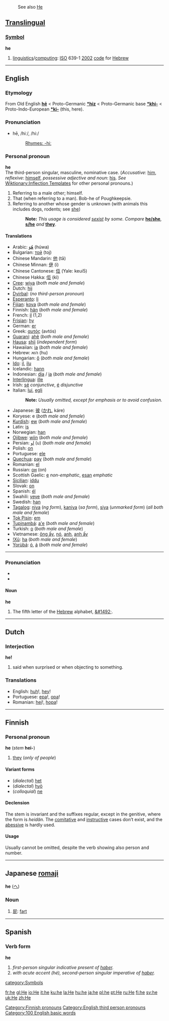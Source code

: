:See also [[He]]

==[[Translingual]]==
===[[Symbol]]===
'''he'''
#[[linguistics]]/[[computing]]: [[ISO]] 639-1 [[2002]] [[code]] for [[Hebrew]]

----

==English==
===Etymology===
From Old English '''[[hē]]''' < Proto-Germanic '''[[*hiz]]''' < Proto-Germanic base '''[[*khi-]]''' < Proto-Indo-European '''[[*ki-]]''' (this, here).

===Pronunciation===
*hē, /hiː/, /hi:/
*:[[Rhymes:English:-hiː|Rhymes: -hiː]]

===Personal pronoun===
'''he'''<br>
The third-person singular, masculine, nominative case. (''Accusative'': [[him]], ''reflexive'': [[himself]], ''possessive adjective and noun'': [[his]]. ''See'' [[Wiktionary:Inflection Templates]] for other personal pronouns.) 

#Referring to a male other; himself.
#That (when referring to a man). Bob-he of Poughkeepsie.
#Referring to another whose gender is unknown (with animals this includes dogs, rodents; see [[she]])
#:'''Note:''' ''This usage is considered [[sexist]] by some.  Compare'' '''[[he/she]]''', '''[[s/he]]''' ''and'' '''[[they]]'''.

====Translations====
{{top}}
*Arabic: [[هو|هُوَ]] (húwa)
*Bulgarian: [[той]] (toj)
*Chinese Mandarin: [[他]] (tā)
*Chinese Minnan: [[伊]] (i)
*Chinese Cantonese: [[佢]] (Yale: keui5)
*Chinese Hakka: [[佢]] (kì)
*[[Cree]]: [[wiya]] (''both male and female'')
*Dutch: [[hij]]
*[[Dyirbal]]: (''no third-person pronoun'')
*[[Esperanto]]: [[li]]
*[[Fijian]]: [[koya]] (''both male and female'')
*Finnish: [[hän]] (''both male and female'')
*French: [[il]] (1,2)
*[[Frisian]]: [[hy]]
*German: [[er]]
*Greek: [[αυτός]] (avtós)
*[[Guaraní]]: [[ahẽ]] (''both male and female'')
*[[Hausa]]: [[shíi]] (''independent form'')
*Hawaiian: [[ia]] (''both male and female'')
*Hebrew: הוא (hu)
*Hungarian: [[ő]] (''both male and female'')
*[[Ido]]: [[il]], [[ilu]]
*Icelandic: [[hann]]
*Indonesian: [[dia]] / [[ia]] (''both male and female'')
*[[Interlingua]]: [[ille]]
*Irish: [[sé]] ''conjunctive'', [[é]] ''disjunctive''
*Italian: [[lui#Italian|lui]], [[egli]]
*:'''Note:''' ''Usually omitted, except for emphasis or to avoid confusion.''
{{mid}}
*Japanese: [[彼]] ([[かれ]], káre)
*Koryese: e (''both male and female'')
*[[Kurdish]]: [[ew]] (''both male and female'')
*Latin: [[is]]
*Norwegian: [[han]]
*[[Ojibwe]]: [[wiin]] (''both male and female'')
*Persian: [[او]] (u) (''both male and female'')
*Polish: [[on]]
*Portuguese: [[ele]]
*[[Quechua]]: [[pay#Quechua|pay]] (''both male and female'')
*Romanian: [[el]]
*Russian: [[он]] (on)
*Scottish Gaelic: [[e]] ''non-emphatic'', [[esan]] ''emphatic''
*[[Sicilian]]: [[iddu]]
*Slovak: [[on]]
*Spanish: [[él]]
*Swahili: [[yeye]] (''both male and female'')
*Swedish: [[han]]
*[[Tagalog]]: [[niya]] (''ng form''), [[kaniya]] (''sa form''), [[siya]] (''unmarked form'') (''all both male and female'')
*[[Tok Pisin]]: [[em]]
*[[Tupinambá]]: [[a'e]] (''both male and female'')
*Turkish: [[o#Turkish|o]] (''both male and female'')
*Vietnamese: [[ông ấy]], [[nó]], [[anh]], [[anh ấy]]
*[[!Xũ]]: [[ha#!Xũ|ha]] (''both male and female'')
*[[Yorùbá]]: [[ó]], [[á]] (''both male and female'')
{{bottom}}

----

===Pronunciation===
* {{IPA|/heɪ:/}}
* {{SAMPA|/he:/}}
====Noun====
'''he'''
# The fifth letter of the [[Hebrew]] alphabet, [[&#1492;]].

----

==Dutch==
===Interjection===
'''he!'''

# said when surprised or when objecting to something.

===Translations===
*English: [[huh]]!, [[hey]]!
*Portuguese: [[epa]]!, [[opa]]!
*Romanian: [[hei]]!, [[hopa]]!

----

==Finnish==
===Personal pronoun===
'''he''' (''stem'' '''hei-''')

#[[they]] (''only of people'')

====Variant forms====
*(''dialectal'') [[het#Finnish|het]]
*(''dialectal'') [[hyö#Finnish|hyö]]
*(''colloquial'') [[ne#Finnish|ne]]

====Declension====
The stem is invariant and the suffixes regular, except in the genitive, where the form is ''heidän''. The [[comitative]] and [[instructive]] cases don’t exist, and the [[abessive]] is hardly used.

====Usage====
Usually cannot be omitted, despite the verb showing also person and number.

[[Category:Finnish pronouns]]
----

==Japanese [[romaji]]==
'''he''' ([[へ]])

===Noun===
#[[屁]]: [[fart]]

----

==Spanish==
===Verb form===
'''he'''

# ''first-person singular indicative present of [[haber]].''
# ''with acute accent (hé), second-person singular imperative of [[haber]].''

[[Category:English third person pronouns]]
[[category:Symbols]]
[[Category:100 English basic words]]

[[fr:he]]
[[gl:He]]
[[io:He]]
[[it:he]]
[[ku:he]]
[[la:He]]
[[hu:he]]
[[ja:he]]
[[pl:he]]
[[pt:He]]
[[ru:He]]
[[fi:he]]
[[sv:he]]
[[uk:He]]
[[zh:He]]